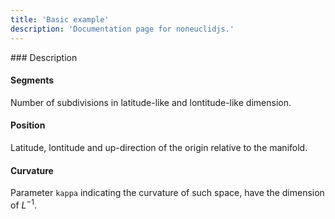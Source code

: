 ```yaml
---
title: 'Basic example'
description: 'Documentation page for noneuclidjs.'
---
```


<BasicExample />
### Description

#### Segments

Number of subdivisions in latitude-like and lontitude-like dimension.

#### Position

Latitude, lontitude and up-direction of the origin relative to the manifold.

#### Curvature

Parameter `kappa` indicating the curvature of such space, have the dimension of $L^{-1}$.
